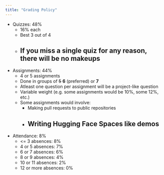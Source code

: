 ```yaml
---
title: "Grading Policy"
---
```



- Quizzes: 48%
    - 16% each
    - Best 3 out of 4
    - If you miss a single quiz for any reason, there will be no makeups
---

- Assignments: 44%
    - 4 or 5 assignments
    - Done in groups of ~~5~~ **6** (preferred) or **7**
    - Atleast one question per assignment will be a project-like question
    - Variable weight (e.g. some assignments would be 10%, some 12%, etc.)
    - Some assignments would involve:
        - Making pull requests to public repositories
        - Writing Hugging Face Spaces like demos
---

- Attendance: 8%
    - <= 3 absences: 8%
    - 4 or 5 absences: 7%
    - 6 or 7 absences: 6%
    - 8 or 9 absences: 4%
    - 10 or 11 absences: 2%
    - 12 or more absences: 0%